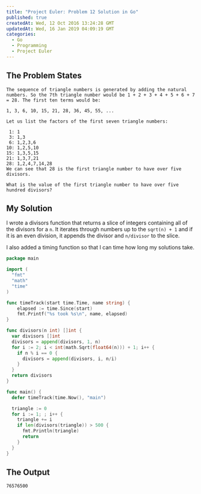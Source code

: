 ```yaml
---
title: "Project Euler: Problem 12 Solution in Go"
published: true
createdAt: Wed, 12 Oct 2016 13:24:28 GMT
updatedAt: Wed, 16 Jan 2019 04:09:19 GMT
categories:
  - Go
  - Programming
  - Project Euler
---
```


## The Problem States

```
The sequence of triangle numbers is generated by adding the natural numbers. So the 7th triangle number would be 1 + 2 + 3 + 4 + 5 + 6 + 7 = 28. The first ten terms would be:

1, 3, 6, 10, 15, 21, 28, 36, 45, 55, ...

Let us list the factors of the first seven triangle numbers:

 1: 1
 3: 1,3
 6: 1,2,3,6
10: 1,2,5,10
15: 1,3,5,15
21: 1,3,7,21
28: 1,2,4,7,14,28
We can see that 28 is the first triangle number to have over five divisors.

What is the value of the first triangle number to have over five hundred divisors?
```

## My Solution

I wrote a divisors function that returns a slice of integers containing all of the divisors for a `n`. It iterates
through numbers up to the `sqrt(n) + 1` and if it is an even division, it appends the divisor and `n/divisor` to the
slice.

I also added a timing function so that I can time how long my solutions take.

```go
package main

import (
  "fmt"
  "math"
  "time"
)

func timeTrack(start time.Time, name string) {
    elapsed := time.Since(start)
    fmt.Printf("%s took %s\n", name, elapsed)
}

func divisors(n int) []int {
  var divisors []int
  divisors = append(divisors, 1, n)
  for i := 2; i < int(math.Sqrt(float64(n))) + 1; i++ {
    if n % i == 0 {
      divisors = append(divisors, i, n/i)
    }
  }
  return divisors
}

func main() {
  defer timeTrack(time.Now(), "main")

  triangle := 0
  for i := 1; ; i++ {
    triangle += i
    if len(divisors(triangle)) > 500 {
      fmt.Println(triangle)
      return
    }
  }
}
```

## The Output

```bash
76576500
```
